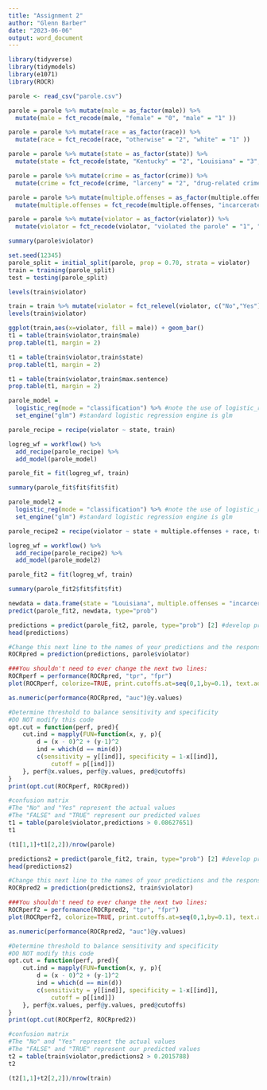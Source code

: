 ---
title: "Assignment 2"
author: "Glenn Barber"
date: "2023-06-06"
output: word_document
---

```{r}
library(tidyverse)
library(tidymodels)
library(e1071)
library(ROCR)

```

```{r}
parole <- read_csv("parole.csv")
```

```{r}
parole = parole %>% mutate(male = as_factor(male)) %>% 
  mutate(male = fct_recode(male, "female" = "0", "male" = "1" )) 
```

```{r}
parole = parole %>% mutate(race = as_factor(race)) %>% 
  mutate(race = fct_recode(race, "otherwise" = "2", "white" = "1" ))

parole = parole %>% mutate(state = as_factor(state)) %>% 
  mutate(state = fct_recode(state, "Kentucky" = "2", "Louisiana" = "3","Virginia" = "4", "any other state" = "1" ))

parole = parole %>% mutate(crime = as_factor(crime)) %>% 
  mutate(crime = fct_recode(crime, "larceny" = "2", "drug-related crime" = "3","driving-related crime" = "4", "any other" = "1" ))

parole = parole %>% mutate(multiple.offenses = as_factor(multiple.offenses)) %>% 
  mutate(multiple.offenses = fct_recode(multiple.offenses, "incarcerated for multiple offenses" = "1", "otherwise" = "0"))

parole = parole %>% mutate(violator = as_factor(violator)) %>% 
  mutate(violator = fct_recode(violator, "violated the parole" = "1", "completed the parole without violation" = "0"))

```

```{r}
summary(parole$violator)
```

```{r}
set.seed(12345) 
parole_split = initial_split(parole, prop = 0.70, strata = violator)
train = training(parole_split)
test = testing(parole_split)

```

```{r}
levels(train$violator)

```

```{r}
train = train %>% mutate(violator = fct_relevel(violator, c("No","Yes")))
levels(train$violator)
```

```{r}
ggplot(train,aes(x=violator, fill = male)) + geom_bar()
t1 = table(train$violator,train$male)
prop.table(t1, margin = 2)
```

```{r}
t1 = table(train$violator,train$state)
prop.table(t1, margin = 2)
```

```{r}
t1 = table(train$violator,train$max.sentence)
prop.table(t1, margin = 2)
```

```{r}
parole_model = 
  logistic_reg(mode = "classification") %>% #note the use of logistic_reg and mode = "classification"
  set_engine("glm") #standard logistic regression engine is glm

parole_recipe = recipe(violator ~ state, train)

logreg_wf = workflow() %>%
  add_recipe(parole_recipe) %>% 
  add_model(parole_model)

parole_fit = fit(logreg_wf, train)
```

```{r}
summary(parole_fit$fit$fit$fit)
```

```{r}
parole_model2 = 
  logistic_reg(mode = "classification") %>% #note the use of logistic_reg and mode = "classification"
  set_engine("glm") #standard logistic regression engine is glm

parole_recipe2 = recipe(violator ~ state + multiple.offenses + race, train)

logreg_wf = workflow() %>%
  add_recipe(parole_recipe2) %>% 
  add_model(parole_model2)

parole_fit2 = fit(logreg_wf, train)
```

```{r}
summary(parole_fit2$fit$fit$fit)
```

```{r}
newdata = data.frame(state = "Louisiana", multiple.offenses = "incarcerated for multiple offenses", race = "white")
predict(parole_fit2, newdata, type="prob")
```

```{r}
predictions = predict(parole_fit2, parole, type="prob") [2] #develop predicted probabilities
head(predictions)
```


```{r}
#Change this next line to the names of your predictions and the response variable in the training data frame
ROCRpred = prediction(predictions, parole$violator) 

###You shouldn't need to ever change the next two lines:
ROCRperf = performance(ROCRpred, "tpr", "fpr")
plot(ROCRperf, colorize=TRUE, print.cutoffs.at=seq(0,1,by=0.1), text.adj=c(-0.2,1.7))
```
```{r}
as.numeric(performance(ROCRpred, "auc")@y.values)
```

```{r}
#Determine threshold to balance sensitivity and specificity
#DO NOT modify this code
opt.cut = function(perf, pred){
    cut.ind = mapply(FUN=function(x, y, p){
        d = (x - 0)^2 + (y-1)^2
        ind = which(d == min(d))
        c(sensitivity = y[[ind]], specificity = 1-x[[ind]], 
            cutoff = p[[ind]])
    }, perf@x.values, perf@y.values, pred@cutoffs)
}
print(opt.cut(ROCRperf, ROCRpred))

```

```{r}
#confusion matrix
#The "No" and "Yes" represent the actual values
#The "FALSE" and "TRUE" represent our predicted values
t1 = table(parole$violator,predictions > 0.08627651)
t1
```



```{r}
(t1[1,1]+t1[2,2])/nrow(parole)
```
```{r}
predictions2 = predict(parole_fit2, train, type="prob") [2] #develop predicted probabilities
head(predictions2)
```
```{r}
#Change this next line to the names of your predictions and the response variable in the training data frame
ROCRpred2 = prediction(predictions2, train$violator) 

###You shouldn't need to ever change the next two lines:
ROCRperf2 = performance(ROCRpred2, "tpr", "fpr")
plot(ROCRperf2, colorize=TRUE, print.cutoffs.at=seq(0,1,by=0.1), text.adj=c(-0.2,1.7))
```
```{r}
as.numeric(performance(ROCRpred2, "auc")@y.values)
```

```{r}
#Determine threshold to balance sensitivity and specificity
#DO NOT modify this code
opt.cut = function(perf, pred){
    cut.ind = mapply(FUN=function(x, y, p){
        d = (x - 0)^2 + (y-1)^2
        ind = which(d == min(d))
        c(sensitivity = y[[ind]], specificity = 1-x[[ind]], 
            cutoff = p[[ind]])
    }, perf@x.values, perf@y.values, pred@cutoffs)
}
print(opt.cut(ROCRperf2, ROCRpred2))
```

```{r}
#confusion matrix
#The "No" and "Yes" represent the actual values
#The "FALSE" and "TRUE" represent our predicted values
t2 = table(train$violator,predictions2 > 0.2015788)
t2
```
```{r}
(t2[1,1]+t2[2,2])/nrow(train)
```
